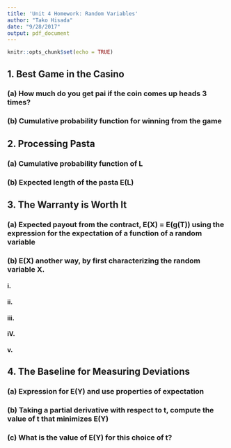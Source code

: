 ```yaml
---
title: 'Unit 4 Homework: Random Variables'
author: "Tako Hisada"
date: "9/28/2017"
output: pdf_document
---
```


```r
knitr::opts_chunk$set(echo = TRUE)
```

## 1. Best Game in the Casino

### (a) How much do you get pai if the coin comes up heads 3 times?

### (b) Cumulative probability function for winning from the game

## 2. Processing Pasta

### (a) Cumulative probability function of L

### (b) Expected length of the pasta E(L)

## 3. The Warranty is Worth It

### (a) Expected payout from the contract, E(X) = E(g(T)) using the expression for the expectation of a function of a random variable

### (b) E(X) another way, by first characterizing the random variable X.

#### i. 
#### ii. 
#### iii. 
#### iV. 
#### v.

## 4. The Baseline for Measuring Deviations

### (a) Expression for E(Y) and use properties of expectation 
### (b) Taking a partial derivative with respect to t, compute the value of t that minimizes E(Y)
### (c) What is the value of E(Y) for this choice of t?